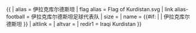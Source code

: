 {{ {{{1<noinclude>|country showdata</noinclude>}}}
| alias = 伊拉克库尔德斯坦
| flag alias = Flag of Kurdistan.svg
| link alias-football = 伊拉克库尔德斯坦{{{mw|}}}足球代表队
| size = {{{size|}}}
| name = {{#if: {{{name|}}} | {{{name|}}} | 伊拉克库尔德斯坦 }}
| altlink = {{{altlink|}}}
| altvar = {{{altvar|}}}
<noinclude>
| redir1 = Iraqi Kurdistan
</noinclude>
}}
